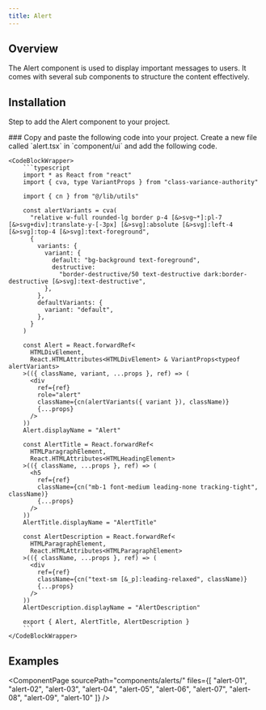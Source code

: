 ```yaml
---
title: Alert
---
```




## Overview
The Alert component is used to display important messages to users. It comes with several sub components to structure the content effectively.

## Installation
Step to add the Alert component to your project.

<Steps>
  <Step>
    ### Copy and paste the following code into your project.
    Create a new file called `alert.tsx` in `component/ui` and add the following code.

    <CodeBlockWrapper>
        ```typescript
        import * as React from "react"
        import { cva, type VariantProps } from "class-variance-authority"

        import { cn } from "@/lib/utils"

        const alertVariants = cva(
          "relative w-full rounded-lg border p-4 [&>svg~*]:pl-7 [&>svg+div]:translate-y-[-3px] [&>svg]:absolute [&>svg]:left-4 [&>svg]:top-4 [&>svg]:text-foreground",
          {
            variants: {
              variant: {
                default: "bg-background text-foreground",
                destructive:
                  "border-destructive/50 text-destructive dark:border-destructive [&>svg]:text-destructive",
              },
            },
            defaultVariants: {
              variant: "default",
            },
          }
        )

        const Alert = React.forwardRef<
          HTMLDivElement,
          React.HTMLAttributes<HTMLDivElement> & VariantProps<typeof alertVariants>
        >(({ className, variant, ...props }, ref) => (
          <div
            ref={ref}
            role="alert"
            className={cn(alertVariants({ variant }), className)}
            {...props}
          />
        ))
        Alert.displayName = "Alert"

        const AlertTitle = React.forwardRef<
          HTMLParagraphElement,
          React.HTMLAttributes<HTMLHeadingElement>
        >(({ className, ...props }, ref) => (
          <h5
            ref={ref}
            className={cn("mb-1 font-medium leading-none tracking-tight", className)}
            {...props}
          />
        ))
        AlertTitle.displayName = "AlertTitle"

        const AlertDescription = React.forwardRef<
          HTMLParagraphElement,
          React.HTMLAttributes<HTMLParagraphElement>
        >(({ className, ...props }, ref) => (
          <div
            ref={ref}
            className={cn("text-sm [&_p]:leading-relaxed", className)}
            {...props}
          />
        ))
        AlertDescription.displayName = "AlertDescription"

        export { Alert, AlertTitle, AlertDescription }
        ```
    </CodeBlockWrapper>

  </Step> 
</Steps>

## Examples
<ComponentPage 
  sourcePath="components/alerts/"
  files={[
    "alert-01",
    "alert-02",
    "alert-03",
    "alert-04",
    "alert-05",
    "alert-06",
    "alert-07",
    "alert-08",
    "alert-09",
    "alert-10"
  ]}
/>
